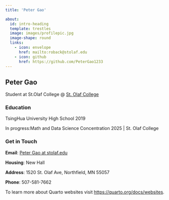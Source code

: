 ```yaml
---
title: 'Peter Gao'

about:
  id: intro-heading
  template: trestles
  image: images/profilepic.jpg
  image-shape: round
  links:
    - icon: envelope
      href: mailto:roback@stolaf.edu
    - icon: github
      href: https://github.com/PeterGao1233
---
```


::: {#intro-heading}
## Peter Gao

Student at St.Olaf College \@ [St. Olaf College](https://wp.stolaf.edu/)

### Education
TsingHua University High School 2019

In progress:Math and Data Science Concentration 2025 \| St. Olaf College
:::

### Get in Touch

**Email**: <a href='mailto:gao7@stolaf.edu'>Peter Gao at stolaf.edu</a>

**Housing**: New Hall

**Address**: 1520 St. Olaf Ave, Northfield, MN 55057

**Phone**: 507-581-7662

To learn more about Quarto websites visit <https://quarto.org/docs/websites>.
